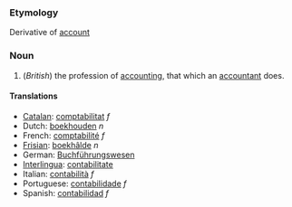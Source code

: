 ===Etymology===
Derivative of [[account]]

===Noun===
#(''British'') the profession of [[accounting]], that which an [[accountant]] does. 

====Translations====
*[[Catalan]]: [[comptabilitat]] ''f''
*Dutch: [[boekhouden]] ''n''
*French: [[comptabilité]] ''f''
*[[Frisian]]: [[boekhâlde]] ''n''
*German: [[Buchführungswesen]]
*[[Interlingua]]: [[contabilitate]]
*Italian: [[contabilità]] ''f''
*Portuguese: [[contabilidade]] ''f''
*Spanish: [[contabilidad]] ''f''